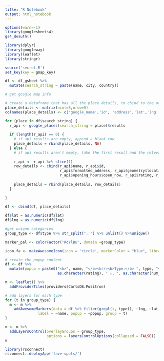 ```yaml
---
title: "R Notebook"
output: html_notebook
---
```




```r
options(warn=-1)
library(googlesheets4)
gs4_deauth()

library(dplyr)
library(googleway)
library(leaflet)
library(stringr)
```

```r
source('secret.R')
set_key(key = gmap_key)

df <- df_gsheet %>%
  mutate(search_string = paste(name, city, country))

```

```r
# get google map info

# create a dataframe that has all the place details, to cbind to the original df
place_details <- matrix(ncol=8,nrow=0)
colnames(place_details) <- c('google_name','id', 'address','lat','lng','open_now','rating','num_ratings') 

for (place in df$search_string) {
  r_api <- google_places(search_string = place)$results 
  
  if (length(r_api) == 0) {
    # if api results are empty, append a blank row
    place_details = rbind(place_details, NA)
  } else {
    # if api results aren't empty, take the first result and the relevant columns
    
    r_api <- r_api %>% slice(1)
    row_details <- cbind(r_api$name, r_api$id, 
                         r_api$formatted_address, r_api$geometry$location$lat, r_api$geometry$location$lng,
                         r_api$opening_hours$open_now, r_api$rating, r_api$user_ratings_total)
    
    place_details = rbind(place_details, row_details)
  }
  
}

df <- cbind(df, place_details)

df$lat = as.numeric(df$lat)
df$lng = as.numeric(df$lng)
```

```r
#get unique categories
group_type <- df$type %>% str_split("; ") %>% unlist() %>%unique()

marker_pal <- colorFactor("RdYlBu", domain =group_type)

icon.fa <- makeAwesomeIcon(icon = 'circle', markerColor = "blue", library='fa', iconColor = '#ffffff')

# create the popup content
df <- df %>%
  mutate(popup = paste0("<b>", name, "</b><br/><b>Type:</b> ", type, "<br/>",
                        as.character(rating), " ✩, ", as.character(num_ratings), " reviews"))

m <- leaflet() %>%
  addProviderTiles(providers$CartoDB.Positron)

# add layers for each type
for (t in group_type) {
  m <- m %>%
    addAwesomeMarkers(data = df %>% filter(grepl(t, type)), ~lng, ~lat, icon = icon.fa, 
               label = ~name, popup = ~popup, group = t)
}

m <- m %>%
  addLayersControl(overlayGroups = group_type,
                   options = layersControlOptions(collapsed = FALSE))
m
```


```r
library(rsconnect)
rsconnect::deployApp('fave-spots/')
```

